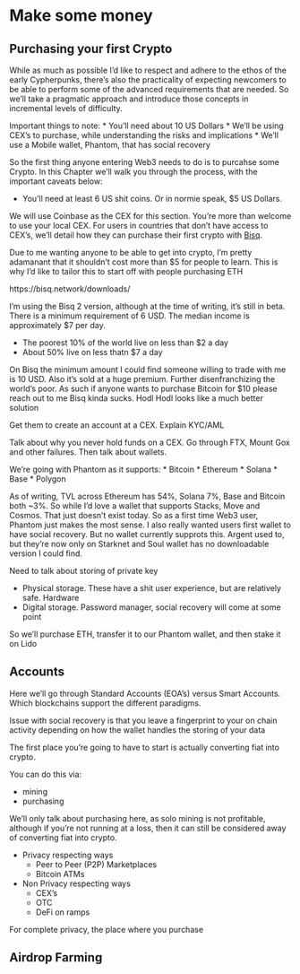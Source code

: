 # Make some money

## Purchasing your first Crypto
While as much as possible I'd like to respect and adhere to the ethos of the early Cypherpunks, there's also the practicality of expecting newcomers to be able to perform some of the advanced requirements that are needed. So we'll take a pragmatic approach and introduce those concepts in incremental levels of difficulty. 

Important things to note:
* You'll need about 10 US Dollars
* We'll be using CEX's to purchase, while understanding the risks and implications
* We'll use a Mobile wallet, Phantom, that has social recovery

So the first thing anyone entering Web3 needs to do is to purcahse some Crypto. In this Chapter we'll walk you through the process, with the important caveats below:

* You'll need at least 6 US shit coins. Or in normie speak, $5 US Dollars.

We will use Coinbase as the CEX for this section. You're more than welcome to use your local CEX. For users in countries that don't have access to CEX's, we'll detail how they can purchase their first crypto with [Bisq](https://bisq.network).

Due to me wanting anyone to be able to get into crypto, I'm pretty adamanant that it shouldn't cost more than $5 for people to learn. This is why I'd like to tailor this to start off with people purchasing ETH

https://bisq.network/downloads/

I'm using the Bisq 2 version, although at the time of writing, it's still in beta. There is a minimum requirement of 6 USD. The median income is approximately $7 per day. 

* The poorest 10% of the world live on less than $2 a day
* About 50% live on less thatn $7 a day

On Bisq the minimum amount I could find someone willing to trade with me is 10 USD. Also it's sold at a huge premium. Further disenfranchizing the world's poor. As such if anyone wants to purchase Bitcoin for $10 please reach out to me Bisq kinda sucks. Hodl Hodl looks like a much better solution 

Get them to create an account at a CEX. Explain KYC/AML

Talk about why you never hold funds on a CEX. Go through FTX, Mount Gox and other failures. Then talk about wallets. 

We're going with Phantom as it supports:
* Bitcoin
* Ethereum
* Solana 
* Base 
* Polygon

As of writing, TVL across Ethereum has 54%, Solana 7%, Base and Bitcoin both ~3%. So while I'd love a wallet that supports Stacks, Move and Cosmos. That just doesn't exist today. So as a first time Web3 user, Phantom just makes the most sense. I also really wanted users first wallet to have social recovery. But no wallet currently supprots this. Argent used to, but they're now only on Starknet and Soul wallet has no downloadable version I could find. 

Need to talk about storing of private key

* Physical storage. These have a shit user experience, but are relatively safe. Hardware 
* Digital storage. Password manager, social recovery will come at some point

So we'll purchase ETH, transfer it to our Phantom wallet, and then stake it on Lido

## Accounts
Here we'll go through Standard Accounts (EOA's) versus Smart Accounts. Which blockchains support the different paradigms. 

Issue with social recovery is that you leave a fingerprint to your on chain activity depending on how the wallet handles the storing of your data

The first place you're going to have to start is actually converting fiat into crypto. 

You can do this via:

* mining
* purchasing

We'll only talk about purchasing here, as solo mining is not profitable, although if you're not running at a loss, then it can still be considered away of converting fiat into crypto. 

* Privacy respecting ways
    * Peer to Peer (P2P) Marketplaces
    * Bitcoin ATMs
* Non Privacy respecting ways
    * CEX's
    * OTC
    * DeFi on ramps

For complete privacy, the place where you purchase

## Airdrop Farming